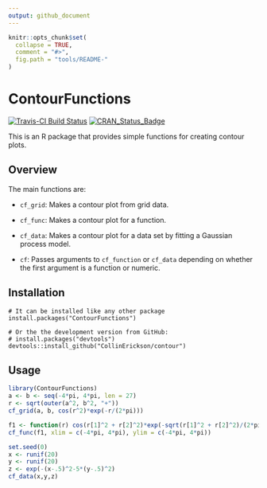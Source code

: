 ```yaml
---
output: github_document
---
```


<!-- README.md is generated from README.Rmd. Please edit that file -->

```r
knitr::opts_chunk$set(
  collapse = TRUE,
  comment = "#>",
  fig.path = "tools/README-"
)
```


# ContourFunctions

[![Travis-CI Build Status](https://travis-ci.org/CollinErickson/contour.svg?branch=master)](https://travis-ci.org/CollinErickson/contour)
[![CRAN_Status_Badge](https://www.r-pkg.org/badges/version/ContourFunctions)](https://cran.r-project.org/package=ContourFunctions)

This is an R package that provides simple functions for creating contour plots.

## Overview

The main functions are:

* `cf_grid`: Makes a contour plot from grid data.

* `cf_func`: Makes a contour plot for a function.

* `cf_data`: Makes a contour plot for a data set by fitting a Gaussian process model.

* `cf`: Passes arguments to `cf_function` or `cf_data` depending on whether the first argument is a function or numeric.


## Installation

```
# It can be installed like any other package
install.packages("ContourFunctions")

# Or the the development version from GitHub:
# install.packages("devtools")
devtools::install_github("CollinErickson/contour")
```

## Usage

```r

library(ContourFunctions)
a <- b <- seq(-4*pi, 4*pi, len = 27)
r <- sqrt(outer(a^2, b^2, "+"))
cf_grid(a, b, cos(r^2)*exp(-r/(2*pi)))
```



```r
f1 <- function(r) cos(r[1]^2 + r[2]^2)*exp(-sqrt(r[1]^2 + r[2]^2)/(2*pi))
cf_func(f1, xlim = c(-4*pi, 4*pi), ylim = c(-4*pi, 4*pi))
```

```r
set.seed(0)
x <- runif(20)
y <- runif(20)
z <- exp(-(x-.5)^2-5*(y-.5)^2)
cf_data(x,y,z)
```

